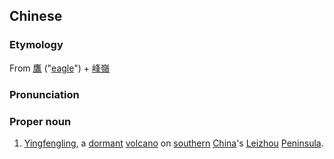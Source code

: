{{also|鹰峰岭}}
==Chinese==
{{zh-forms|s=鹰峰岭}}

===Etymology===
From [[鷹]] ("[[eagle]]") + [[峰嶺]]

===Pronunciation===
{{zh-pron
|m=Yīngfēnglǐng
|cat=pn
}}

===Proper noun===
{{zh-proper noun}}

# {{lb|zh|geography}} [[Yingfengling]], a [[dormant]] [[volcano]] on [[southern]] [[China]]'s [[Leizhou]] [[peninsula|Peninsula]].